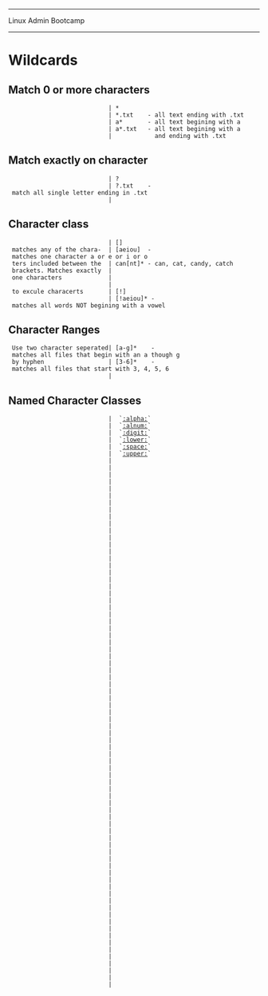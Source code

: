 --------------------------------------------------------------------------------
Linux Admin Bootcamp
--------------------------------------------------------------------------------
= Wildcards =
== Match 0 or more characters ==
                             | *
                             | *.txt    - all text ending with .txt
                             | a*       - all text begining with a
                             | a*.txt   - all text begining with a
                             |            and ending with .txt
== Match exactly on character ==
                             | ?
                             | ?.txt    - match all single letter ending in .txt
                             |
== Character class ==
                             | []
  matches any of the chara-  | [aeiou]  - matches one character a or e or i or o
  ters included between the  | can[nt]* - can, cat, candy, catch
  brackets. Matches exactly  |
  one characters             |
                             |
  to excule characerts       | [!]
                             | [!aeiou]* - matches all words NOT begining with a vowel
== Character Ranges ==
  Use two character seperated| [a-g]*    - matches all files that begin with an a though g
  by hyphen                  | [3-6]*    - matches all files that start with 3, 4, 5, 6
                             |
== Named Character Classes ==
                             |  `[[:alpha:]]`
                             |  `[[:alnum:]]`
                             |  `[[:digit:]]`
                             |  `[[:lower:]]`
                             |  `[[:space:]]`
                             |  `[[:upper:]]`
                             |
                             |
                             |
                             |
                             |
                             |
                             |
                             |
                             |
                             |
                             |
                             |
                             |
                             |
                             |
                             |
                             |
                             |
                             |
                             |
                             |
                             |
                             |
                             |
                             |
                             |
                             |
                             |
                             |
                             |
                             |
                             |
                             |
                             |
                             |
                             |
                             |
                             |
                             |
                             |
                             |
                             |
                             |
                             |
                             |
                             |
                             |
                             |
                             |
                             |
                             |
                             |
                             |
                             |
                             |
                             |
                             |
                             |
                             |
                             |
                             |
                             |
                             |
                             |
                             |
                             |
                             |
                             |
                             |
                             |
                             |
                             |
                             |
                             |
                             |
                             |

